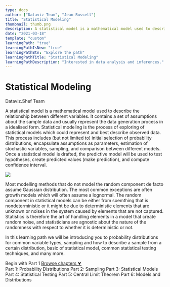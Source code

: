 ```yaml
---
type: docs
author: ["Dataviz Team", "Jean Russell"]
title: "Statistical Modeling"
thumbnail: thumb.png
description: A statistical model is a mathematical model used to describe the relationship between different variables. It contains a set of assumptions about the sample data and usually represent the data generation process in a idealised form.
date: "2021-03-18"
template: "custom"
learningPath: "true"
learningPathIsNew: "true"
learningPathBtn: "Explore the path"
learningPathTitle: "Statistical Modeling"
learningPathDescription: "Interested in data analysis and inferences."
---  
```

  

<div className="py-24 flex justify-center items-center text-center w-full" style={{minHeight: '450px'}}>
  <div className="max-w-6xl mx-auto">
    <h1 className="font-extrabold text-5xl lg:text-6xl">Statistical Modeling</h1>
    <p className="text-lg text-gray-700 mt-5">Dataviz.Shef Team</p>
  </div>
</div>

<div className="mx-auto max-w-3xl px-3 md:px-0">
  <p>
    <span className="text-5xl">A</span> statistical model is a mathematical model used to describe the relationship between different variables. It contains a set of assumptions about the sample data and usually represent the data generation process in a idealised form. Statistical modeling is the process of exploring of statistical models which could represent and best describe observed data. This process includes (but not limited to) initial selection of probability distributions, encapsulate assumptions as parameters, estimation of stochastic variables, sampling, and comparison between different models. Once a statistical model is drafted, the predictive model will be used to test hypotheses, create predicted values (make prediction), and compute confidence interval.
  </p>
  <img src="distribution.png" style={{maxWidth: '350px', margin: '3rem auto'}} /> 
  <p>
    Most modelling methods that do not model the random component de facto assume Gaussian distribution. The most common exceptions are often growth models which will often assume a lognormal. The random component in statistical models can be either from soemthing that is nondeterministic or it might be due to deterministic elements that are unknown or noises in the system caused by elements that are not captured. Statistics is therefore the art of handling elements in a model that create random noise, and statisticians are agnostic about the nature of the randomness with respect to whether it is deterministic or not.
  </p>
</div>

<div className="my-16"> 
  <div className="max-w-3xl mx-auto bg-shefPurple p-5 md:p-8 rounded-md">
    <p className="mt-0 mb-10 text-white">
      In this learning path we will be introducing you to probability distributions for common variable types, sampling and how to describe a sample from a certain distribution, basic of statistical model, common statistical testing techniques, and many more.
    </p>
    <div className="flex flex-wrap w-full space-x-3">
      <Link to="/docs/18/03/2021/LearningPath-Statistical-Modeling-1" className="inline-block py-2 px-3 bg-shefBlue hover:bg-blue-900 text-white cursor-pointer rounded-sm font-semibold transition duration-300">Begin with Part 1</Link>
      <a noEffect anchor href="#chapter" className="inline-block py-2 px-3 bg-shefYellow hover:bg-yellow-400 text-black cursor-pointer rounded-sm font-semibold transition duration-300">Browse chapters &#11167;</a>
    </div>
  </div>
</div>

<div id="chapter" className="mx-auto max-w-3xl px-3 md:px-0 flex flex-wrap text-base mt-16 space-y-3">
  <Link className="w-full rounded-md p-3 md:p-5 shadow-sm border-1 border-gray-100 bg-none hover:bg-shefBlue hover:text-white transition duration-500" to="/docs/18/03/2021/LearningPath-Statistical-Modeling-1">
    Part 1: Probability Distributions
  </Link>
  <Link className="w-full rounded-md p-3 md:p-5 shadow-sm border-1 border-gray-100 bg-none hover:bg-shefBlue hover:text-white transition duration-500" to="/docs/18/03/2021/LearningPath-Statistical-Modeling-2">
    Part 2: Sampling
  </Link>
  <Link className="w-full rounded-md p-3 md:p-5 shadow-sm border-1 border-gray-100 bg-none hover:bg-shefBlue hover:text-white transition duration-500" to="">
    Part 3: Statistical Models
  </Link>
  <Link className="w-full rounded-md p-3 md:p-5 shadow-sm border-1 border-gray-100 bg-none hover:bg-shefBlue hover:text-white transition duration-500" to="/docs/07/04/2021/LearningPath-Statistical-Modeling-4">
    Part 4: Statistical Testing
  </Link>
  <Link className="w-full rounded-md p-3 md:p-5 shadow-sm border-1 border-gray-100 bg-none hover:bg-shefBlue hover:text-white transition duration-500" to="/docs/12/04/2021/LearningPath-Statistical-Modeling-5">
    Part 5: Central Limit Theorem
  </Link>
  <Link className="w-full rounded-md p-3 md:p-5 shadow-sm border-1 border-gray-100 bg-none hover:bg-shefBlue hover:text-white transition duration-500" to="/docs/14/04/2021/LearningPath-Statistical-Modeling-6">
    Part 6: Models and Distributions
  </Link>
</div>






